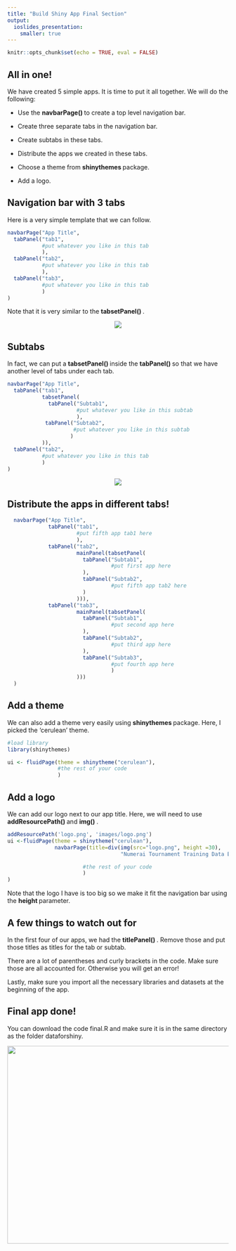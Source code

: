 ---
title: "Build Shiny App Final Section"
output:
  ioslides_presentation:
    smaller: true
---

```{r setup, include=FALSE}
knitr::opts_chunk$set(echo = TRUE, eval = FALSE)
```

## All in one!

We have created 5 simple apps. It is time to put it all together. We will do the following:

* Use the <b> navbarPage() </b> to create a top level navigation bar.

* Create three separate tabs in the navigation bar.

* Create subtabs in these tabs.

* Distribute the apps we created in these tabs.

* Choose a theme from <b> shinythemes </b> package.

* Add a logo.

## Navigation bar with 3 tabs

Here is a very simple template that we can follow.
```{r}
navbarPage("App Title",
  tabPanel("tab1",
           #put whatever you like in this tab
           ),
  tabPanel("tab2",
           #put whatever you like in this tab
           ),
  tabPanel("tab3",
           #put whatever you like in this tab
           )
)
```

Note that it is very similar to the <b> tabsetPanel() </b>.

<center><img src="images/example3.PNG"></center>


## Subtabs
In fact, we can put a <b> tabsetPanel() </b> inside the <b> tabPanel() </b> so that we have another level of tabs under each tab.

```{r}
navbarPage("App Title",
  tabPanel("tab1",
           tabsetPanel(
             tabPanel("Subtab1",
                      #put whatever you like in this subtab
                      ),
            tabPanel("Subtab2",
                     #put whatever you like in this subtab
                    )
           )),
  tabPanel("tab2",
           #put whatever you like in this tab
           )
)
```

<center><img src="images/example4.PNG"></center>

## Distribute the apps in different tabs!

```{r}
  navbarPage("App Title",
             tabPanel("tab1",
                      #put fifth app tab1 here
                      ),
             tabPanel("tab2",
                      mainPanel(tabsetPanel(
                        tabPanel("Subtab1",
                                 #put first app here
                        ),
                        tabPanel("Subtab2",
                                 #put fifth app tab2 here
                        )
                      ))),
             tabPanel("tab3",
                      mainPanel(tabsetPanel(
                        tabPanel("Subtab1",
                                 #put second app here
                        ),
                        tabPanel("Subtab2",
                                 #put third app here
                        ),
                        tabPanel("Subtab3",
                                 #put fourth app here
                                 )
                      )))
  )
```

## Add a theme

We can also add a theme very easily using <b> shinythemes </b> package. Here, I picked the 'cerulean' theme.

```{r}
#load library
library(shinythemes)

ui <- fluidPage(theme = shinytheme("cerulean"),
                #the rest of your code
                )
```


## Add a logo

We can add our logo next to our app title. Here, we will need to use <b> addResourcePath() </b> and <b> img() </b>.

```{r}
addResourcePath('logo.png', 'images/logo.png')
ui <-fluidPage(theme = shinytheme("cerulean"),
               navbarPage(title=div(img(src="logo.png", height =30),
                                    "Numerai Tournament Training Data Explorer"),

                        #the rest of your code  
                        )
)
```

Note that the logo I have is too big so we make it fit the navigation bar using the <b> height </b> parameter.

## A few things to watch out for

In the first four of our apps, we had the <b> titlePanel() </b>. Remove those and put those titles as titles for the tab or subtab.

There are a lot of parentheses and curly brackets in the code. Make sure those are all accounted for. Otherwise you will get an error!

Lastly, make sure you import all the necessary libraries and datasets at the beginning of the app.

## Final app done!

You can download the code final.R and make sure it is in the same directory as the folder dataforshiny.

<center><img src="images/final.PNG" width=600px height=450px></center>
